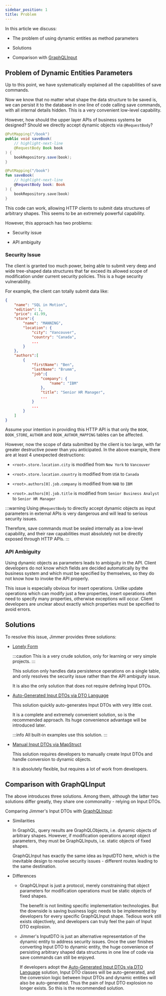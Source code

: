 ```yaml
---
sidebar_position: 1
title: Problem
---
```


In this article we discuss:

-   The problem of using dynamic entities as method parameters 

-   Solutions

-   Comparison with [GraphQLInput](https://graphql.org/graphql-js/mutations-and-input-types/)

## Problem of Dynamic Entities Parameters

Up to this point, we have systematically explained all the capabilities of save commands. 

Now we know that no matter what shape the data structure to be saved is, we can persist it to the database in one line of code calling save commands, with all internal details hidden. This is a very convenient low-level capability.

However, how should the upper layer APIs of business systems be designed? Should we directly accept dynamic objects via `@RequestBody`?

<Tabs groupId="language">
<TabItem value="java" label="Java">

```java 
@PutMapping("/book")
public void saveBook(
    // highlight-next-line
    @RequestBody Book book
) {
    bookRepository.save(book);
}
```

</TabItem>
<TabItem value="kotlin" label="Kotlin">

```kotlin
@PutMapping("/book")
fun saveBook(
    // highlight-next-line
    @RequestBody book: Book
) {
    bookRepository.save(book)
} 
```

</TabItem>
</Tabs>

This code can work, allowing HTTP clients to submit data structures of arbitrary shapes. This seems to be an extremely powerful capability. 

However, this approach has two problems:

-   Security issue

-   API ambiguity

### Security Issue

The client is granted too much power, being able to submit very deep and wide tree-shaped data structures that far exceed its allowed scope of modification under current security policies. This is a huge security vulnerability. 

For example, the client can totally submit data like:

```json
{
    "name": "SQL in Motion", 
    "edition": 1,
    "price": 41.99,
    "store":{
        "name": "MANNING",
        "location": {
            "city": "Vancouver",
            "country": "Canada",
            ...
        }
    },
    "authors":[
        {
            "firstName": "Ben",
            "lastName": "Brumm", 
            "job":{
                "company": {
                    "name": "IBM"
                },
                "title": "Senior HR Manager",
                ...
            }
            ...
        }
    ]
}
```

Assume your intention in providing this HTTP API is that only the `BOOK`, `BOOK_STORE`, `AUTHOR` and `BOOK_AUTHOR_MAPPING` tables can be affected. 

However, now the scope of data submitted by the client is too large, with far greater destructive power than you anticipated. In the above example, there are at least 4 unexpected destructions:

-   `<root>.store.location.city` is modified from `New York` to `Vancouver` 

-   `<root>.store.location.country` is modified from `USA` to `Canada`

-   `<root>.authors[0].job.company` is modified from `NAB` to `IBM` 

-   `<root>.authors[0].job.title` is modified from `Senior Business Analyst` to `Senior HR Manager`

:::warning
Using `@RequestBody` to directly accept dynamic objects as input parameters in external APIs is very dangerous and will lead to serious security issues.

Therefore, save commands must be sealed internally as a low-level capability, and their raw capabilities must absolutely not be directly exposed through HTTP APIs.
:::

### API Ambiguity

Using dynamic objects as parameters leads to ambiguity in the API. Client developers do not know which fields are decided automatically by the business system and which must be specified by themselves, so they do not know how to invoke the API properly.

This issue is especially obvious for insert operations. Unlike update operations which can modify just a few properties, insert operations often need to specify many properties, otherwise exceptions will occur. Client developers are unclear about exactly which properties must be specified to avoid errors. 

## Solutions

To resolve this issue, Jimmer provides three solutions:

-   [Lonely Form](./lonely)

    :::caution
    This is a very crude solution, only for learning or very simple projects.
    :::
    
    This solution only handles data persistence operations on a single table, and only resolves the security issue rather than the API ambiguity issue.

    It is also the only solution that does not require defining Input DTOs.

-   [Auto-Generated Input DTOs via DTO Language](./dto-lang)

    This solution quickly auto-generates Input DTOs with very little cost.

    It is a complete and extremely convenient solution, so is the recommended approach. Its huge convenience advantage will be introduced later.

    :::info
    All built-in examples use this solution.
    :::
    
-   [Manual Input DTOs via MapStruct](./mapstruct)

    This solution requires developers to manually create Input DTOs and handle conversion to dynamic objects.

    It is absolutely flexible, but requires a lot of work from developers.

## Comparison with GraphQLInput

The above introduces three solutions. Among them, although the latter two solutions differ greatly, they share one commonality - relying on Input DTOs. 

Comparing Jimmer's Input DTOs with [GraphQLInput](https://graphql.org/graphql-js/mutations-and-input-types/):

-   Similarities

    In GraphQL, query results are GraphQLObjects, i.e. dynamic objects of arbitrary shapes. However, if modification operations accept object parameters, they must be GraphQLInputs, i.e. static objects of fixed shapes. 

    GraphQLInput has exactly the same idea as InputDTO here, which is the inevitable design to resolve security issues - different routes leading to the same destination.

-   Differences

    -   GraphQLInput is just a protocol, merely constraining that object parameters for modification operations must be static objects of fixed shapes.

        The benefit is not limiting specific implementation technologies. But the downside is saving business logic needs to be implemented by developers for every specific GraphQLInput shape. Tedious work still exists objectively, and developers can truly feel the pain of Input DTO explosion.

    -   Jimmer's InputDTO is just an alternative representation of the dynamic entity to address security issues. Once the user finishes converting Input DTO to dynamic entity, the huge convenience of persisting arbitrary shaped data structures in one line of code via save commands can still be enjoyed. 

        If developers adopt the [Auto-Generated Input DTOs via DTO Language](./dto-lang) solution, Input DTO classes will be auto-generated, and the conversion logic between Input DTOs and dynamic entities will also be auto-generated. Thus the pain of Input DTO explosion no longer exists. So this is the recommended solution.
